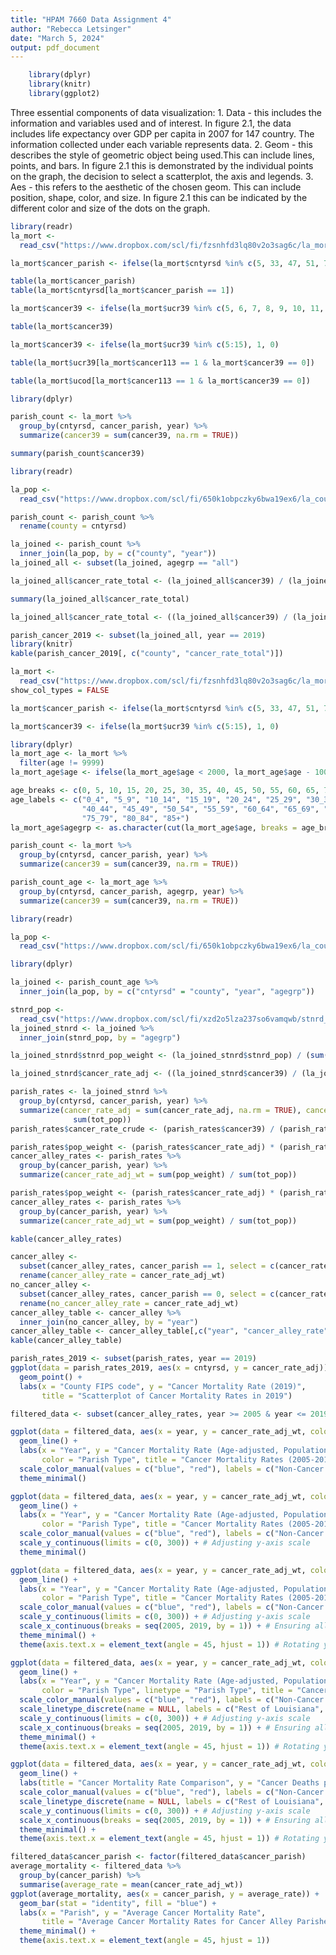```yaml
---
title: "HPAM 7660 Data Assignment 4"
author: "Rebecca Letsinger"
date: "March 5, 2024"
output: pdf_document
---
```

```r
    library(dplyr)
    library(knitr)
    library(ggplot2)
```

Three essential components of data visualization: 
1. Data - this includes the information and variables used and of interest. In figure 2.1, the data includes life expectancy over GDP per capita in 2007 for 147 country. The information collected under each variable represents data.
2. Geom - this describes the style of geometric object being used.This can include lines, points, and bars. In figure 2.1 this is demonstrated by the individual points on the graph, the decision to select a scatterplot, the axis and legends. 
3. Aes - this refers to the aesthetic of the chosen geom. This can include position, shape, color, and size. In figure 2.1 this can be indicated by the different color and size of the dots on the graph. 

```r
library(readr)
la_mort <- 
  read_csv("https://www.dropbox.com/scl/fi/fzsnhfd3lq80v2o3sag6c/la_mort.csv?rlkey=h1vyjm2b8ppgejgsg3e8evm7i&dl=1")
```

```r
la_mort$cancer_parish <- ifelse(la_mort$cntyrsd %in% c(5, 33, 47, 51, 71, 89, 93, 95, 121), 1, 0)
```

```r
table(la_mort$cancer_parish)
table(la_mort$cntyrsd[la_mort$cancer_parish == 1])
```

```r
la_mort$cancer39 <- ifelse(la_mort$ucr39 %in% c(5, 6, 7, 8, 9, 10, 11, 12, 13, 14, 15), 1, 0)
```

```r
table(la_mort$cancer39)
```

```r
la_mort$cancer39 <- ifelse(la_mort$ucr39 %in% c(5:15), 1, 0)
```

```r
table(la_mort$ucr39[la_mort$cancer113 == 1 & la_mort$cancer39 == 0])
```

```r
table(la_mort$ucod[la_mort$cancer113 == 1 & la_mort$cancer39 == 0])
```

```r
library(dplyr)
```

```r
parish_count <- la_mort %>%
  group_by(cntyrsd, cancer_parish, year) %>%
  summarize(cancer39 = sum(cancer39, na.rm = TRUE))
```

```r
summary(parish_count$cancer39)
```

```r
library(readr)
```

```r
la_pop <- 
  read_csv("https://www.dropbox.com/scl/fi/650k1obpczky6bwa19ex6/la_county_pop.csv?rlkey=0aokd9m76q7mxwus97uslsx7g&dl=1")
```

```r
parish_count <- parish_count %>%
  rename(county = cntyrsd)
```

```r
la_joined <- parish_count %>%
  inner_join(la_pop, by = c("county", "year"))
la_joined_all <- subset(la_joined, agegrp == "all")
```

```r
la_joined_all$cancer_rate_total <- (la_joined_all$cancer39) / (la_joined_all$tot_pop)
```

```r
summary(la_joined_all$cancer_rate_total)
```

```r
la_joined_all$cancer_rate_total <- ((la_joined_all$cancer39) / (la_joined_all$tot_pop / 100000))
```

```r
parish_cancer_2019 <- subset(la_joined_all, year == 2019)
library(knitr)
kable(parish_cancer_2019[, c("county", "cancer_rate_total")])
```

```r
la_mort <- 
  read_csv("https://www.dropbox.com/scl/fi/fzsnhfd3lq80v2o3sag6c/la_mort.csv?rlkey=h1vyjm2b8ppgejgsg3e8evm7i&dl=1")
show_col_types = FALSE
```

```r
la_mort$cancer_parish <- ifelse(la_mort$cntyrsd %in% c(5, 33, 47, 51, 71, 89, 93, 95, 121), 1, 0)
```

```r
la_mort$cancer39 <- ifelse(la_mort$ucr39 %in% c(5:15), 1, 0)
```

```r
library(dplyr)
la_mort_age <- la_mort %>%
  filter(age != 9999)
la_mort_age$age <- ifelse(la_mort_age$age < 2000, la_mort_age$age - 1000, 0)
```

```r
age_breaks <- c(0, 5, 10, 15, 20, 25, 30, 35, 40, 45, 50, 55, 60, 65, 70, 75, 80, 85, Inf)
age_labels <- c("0_4", "5_9", "10_14", "15_19", "20_24", "25_29", "30_34", "35_39", 
                "40_44", "45_49", "50_54", "55_59", "60_64", "65_69", "70_74", 
                "75_79", "80_84", "85+")
la_mort_age$agegrp <- as.character(cut(la_mort_age$age, breaks = age_breaks, labels = age_labels, right = FALSE))
```

```r
parish_count <- la_mort %>%
  group_by(cntyrsd, cancer_parish, year) %>%
  summarize(cancer39 = sum(cancer39, na.rm = TRUE))
```
  
```r
parish_count_age <- la_mort_age %>%
  group_by(cntyrsd, cancer_parish, agegrp, year) %>%
  summarize(cancer39 = sum(cancer39, na.rm = TRUE))
```

```r
library(readr)
```

```r
la_pop <- 
  read_csv("https://www.dropbox.com/scl/fi/650k1obpczky6bwa19ex6/la_county_pop.csv?rlkey=0aokd9m76q7mxwus97uslsx7g&dl=1")
```

```r
library(dplyr)
```
  
```r
la_joined <- parish_count_age %>%
  inner_join(la_pop, by = c("cntyrsd" = "county", "year", "agegrp"))
```
  
```r
stnrd_pop <- 
  read_csv("https://www.dropbox.com/scl/fi/xzd2o5lza237so6vamqwb/stnrd_pop.csv?rlkey=zp90au2tuq6eptvi1yiyjfzua&dl=1")
la_joined_stnrd <- la_joined %>%
  inner_join(stnrd_pop, by = "agegrp")
```
  
```r
la_joined_stnrd$stnrd_pop_weight <- (la_joined_stnrd$stnrd_pop) / (sum(stnrd_pop$stnrd_pop))
```

```r
la_joined_stnrd$cancer_rate_adj <- ((la_joined_stnrd$cancer39) / (la_joined_stnrd$tot_pop / 100000)) * la_joined_stnrd$stnrd_pop_weight
```

```r
parish_rates <- la_joined_stnrd %>%
  group_by(cntyrsd, cancer_parish, year) %>%
  summarize(cancer_rate_adj = sum(cancer_rate_adj, na.rm = TRUE), cancer39 = sum(cancer39), tot_pop = 
              sum(tot_pop))
parish_rates$cancer_rate_crude <- (parish_rates$cancer39) / (parish_rates$tot_pop / 100000)
```

```r
parish_rates$pop_weight <- (parish_rates$cancer_rate_adj) * (parish_rates$tot_pop)
cancer_alley_rates <- parish_rates %>%
  group_by(cancer_parish, year) %>%
  summarize(cancer_rate_adj_wt = sum(pop_weight) / sum(tot_pop))
```
  
```r
parish_rates$pop_weight <- (parish_rates$cancer_rate_adj) * (parish_rates$tot_pop)
cancer_alley_rates <- parish_rates %>%
  group_by(cancer_parish, year) %>%
  summarize(cancer_rate_adj_wt = sum(pop_weight) / sum(tot_pop))
```

```r
kable(cancer_alley_rates)
```

```r
cancer_alley <- 
  subset(cancer_alley_rates, cancer_parish == 1, select = c(cancer_rate_adj_wt, year)) %>%
  rename(cancer_alley_rate = cancer_rate_adj_wt)
no_cancer_alley <- 
  subset(cancer_alley_rates, cancer_parish == 0, select = c(cancer_rate_adj_wt, year)) %>%
  rename(no_cancer_alley_rate = cancer_rate_adj_wt)
cancer_alley_table <- cancer_alley %>%
  inner_join(no_cancer_alley, by = "year")
cancer_alley_table <- cancer_alley_table[,c("year", "cancer_alley_rate", "no_cancer_alley_rate")]
kable(cancer_alley_table)
```

```r
parish_rates_2019 <- subset(parish_rates, year == 2019)
ggplot(data = parish_rates_2019, aes(x = cntyrsd, y = cancer_rate_adj)) +
  geom_point() +
  labs(x = "County FIPS code", y = "Cancer Mortality Rate (2019)",
       title = "Scatterplot of Cancer Mortality Rates in 2019")
```

```r
filtered_data <- subset(cancer_alley_rates, year >= 2005 & year <= 2019)
```

```r
ggplot(data = filtered_data, aes(x = year, y = cancer_rate_adj_wt, color = factor(cancer_parish))) +
  geom_line() +
  labs(x = "Year", y = "Cancer Mortality Rate (Age-adjusted, Population Weighted)",
       color = "Parish Type", title = "Cancer Mortality Rates (2005-2019)") +
  scale_color_manual(values = c("blue", "red"), labels = c("Non-Cancer Alley", "Cancer Alley")) +
  theme_minimal()
```

```r
ggplot(data = filtered_data, aes(x = year, y = cancer_rate_adj_wt, color = factor(cancer_parish))) +
  geom_line() +
  labs(x = "Year", y = "Cancer Mortality Rate (Age-adjusted, Population Weighted)",
       color = "Parish Type", title = "Cancer Mortality Rates (2005-2019)") +
  scale_color_manual(values = c("blue", "red"), labels = c("Non-Cancer Alley", "Cancer Alley")) +
  scale_y_continuous(limits = c(0, 300)) + # Adjusting y-axis scale
  theme_minimal()
```

```r
ggplot(data = filtered_data, aes(x = year, y = cancer_rate_adj_wt, color = factor(cancer_parish))) +
  geom_line() +
  labs(x = "Year", y = "Cancer Mortality Rate (Age-adjusted, Population Weighted)",
       color = "Parish Type", title = "Cancer Mortality Rates (2005-2019)") +
  scale_color_manual(values = c("blue", "red"), labels = c("Non-Cancer Alley", "Cancer Alley")) +
  scale_y_continuous(limits = c(0, 300)) + # Adjusting y-axis scale
  scale_x_continuous(breaks = seq(2005, 2019, by = 1)) + # Ensuring all year values between 2005 and 2019 are included
  theme_minimal() +
  theme(axis.text.x = element_text(angle = 45, hjust = 1)) # Rotating year labels by 45 degrees
```

```r
ggplot(data = filtered_data, aes(x = year, y = cancer_rate_adj_wt, color = factor(cancer_parish), linetype = factor(cancer_parish))) +
  geom_line() +
  labs(x = "Year", y = "Cancer Mortality Rate (Age-adjusted, Population Weighted)",
       color = "Parish Type", linetype = "Parish Type", title = "Cancer Mortality Rates (2005-2019)") +
  scale_color_manual(values = c("blue", "red"), labels = c("Non-Cancer Alley", "Cancer Alley")) +
  scale_linetype_discrete(name = NULL, labels = c("Rest of Louisiana", "Cancer Alley"), guide = guide_legend(reverse = TRUE)) +
  scale_y_continuous(limits = c(0, 300)) + # Adjusting y-axis scale
  scale_x_continuous(breaks = seq(2005, 2019, by = 1)) + # Ensuring all year values between 2005 and 2019 are included
  theme_minimal() +
  theme(axis.text.x = element_text(angle = 45, hjust = 1)) # Rotating year labels by 45 degrees
```

```r
ggplot(data = filtered_data, aes(x = year, y = cancer_rate_adj_wt, color = factor(cancer_parish), linetype = factor(cancer_parish))) +
  geom_line() +
  labs(title = "Cancer Mortality Rate Comparison", y = "Cancer Deaths per 100,000 Residents", x = NULL, color = "Parish Type", linetype = "Parish Type") +
  scale_color_manual(values = c("blue", "red"), labels = c("Non-Cancer Alley", "Cancer Alley")) +
  scale_linetype_discrete(name = NULL, labels = c("Rest of Louisiana", "Cancer Alley"), guide = guide_legend(reverse = TRUE)) +
  scale_y_continuous(limits = c(0, 300)) + # Adjusting y-axis scale
  scale_x_continuous(breaks = seq(2005, 2019, by = 1)) + # Ensuring all year values between 2005 and 2019 are included
  theme_minimal() +
  theme(axis.text.x = element_text(angle = 45, hjust = 1)) # Rotating year labels by 45 degrees
```

```r
filtered_data$cancer_parish <- factor(filtered_data$cancer_parish)
average_mortality <- filtered_data %>%
  group_by(cancer_parish) %>%
  summarise(average_rate = mean(cancer_rate_adj_wt))
ggplot(average_mortality, aes(x = cancer_parish, y = average_rate)) +
  geom_bar(stat = "identity", fill = "blue") +
  labs(x = "Parish", y = "Average Cancer Mortality Rate",
       title = "Average Cancer Mortality Rates for Cancer Alley Parishes (2005-2019)") +
  theme_minimal() +
  theme(axis.text.x = element_text(angle = 45, hjust = 1))
```

